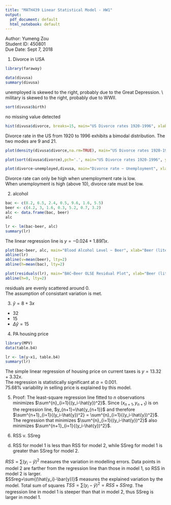 ---
title: "MATH439 Linear Statistical Model - HW1"
output:
  pdf_document: default
  html_notebook: default
---

Author: Yumeng Zou    
Student ID: 450801    
Due Date: Sept 7, 2018    
 
 
1. Divorce in USA

```{r}
library(faraway)

data(divusa)
summary(divusa)
```

unemployed is skewed to the right, probably due to the Great Depression. \\
military is skewed to the right, probably due to WWII. 

```{r}
sort(divusa$birth)
```

no missing value detected

```{r}
hist(divusa$divorce, breaks=15, main="US Divorce rates 1920-1996", xlab="Divorce per 1000 women aged 15 or more")
```

Divorce rate in the US from 1920 to 1996 exhibits a bimodal distribution. The two modes are 9 and 21.

```{r}
plot(density(divusa$divorce,na.rm=TRUE), main="US Divorce rates 1920-1996", xlab="Divorce per 1000 women aged 15 or more")
```

```{r}
plot(sort(divusa$divorce),pch='.', main="US Divorce rates 1920-1996", ylab="Divorce per 1000 women aged 15 or more")
```

```{r}
plot(divorce~unemployed,divusa, main="Divorce rate ~ Unemployment", xlab="Unemployment rate", ylab="Divorce per 1000 women aged 15 or more")
```

Divorce rate can only be high when unemployment rate is low.    
When unemployment is high (above 10), divorce rate must be low.   
 
 
2. alcohol
```{r}
bac <- c(8.2, 6.5, 2.4, 0.5, 9.6, 1.6, 5.5)
beer <- c(4.2, 3, 1.6, 0.3, 5.2, 0.7, 3.2)
alc <- data.frame(bac, beer)
alc
```

```{r}
lr <- lm(bac~beer, alc)
summary(lr)
```

The linear regression line is $y=-0.024+1.89 \prod x$.

```{r}
plot(bac~beer, alc, main="Blood Alcohol Level ~ Beer", xlab="Beer (liters)", ylab="Blood Alcohol Level (%/100)")
abline(lr)
abline(v=mean(beer), lty=2)
abline(h=mean(bac), lty=2)
```

```{r}
plot(residuals(lr), main="BAC~Beer OLSE Residual Plot", xlab="Beer (liters)")
abline(h=0, lty=2)
```

residuals are evenly scattered around 0.     
The assumption of consistant variation is met.    


3. $\hat{y}=8+3x$
- 32
- 15
- $\Delta \hat{y}=15$    

4. PA housing price
```{r}
library(MPV)
data(table.b4)

lr <- lm(y~x1, table.b4)
summary(lr)
```

The simple linear regression of housing price on current taxes is $y=13.32+3.32x$.    
The regression is statistically significant at $\alpha =0.001$.     
$75.68\%$ variability in selling price is explained by this model.   

5. Proof:
The least-square regression line fitted to $n$ observations minimizes $\sum^{n}_{i=1}{(y_i-\hat{y})^2}$. Since $(x_{n+1},y_{n+1})$ is on the regression line, $y_{n+1}=\hat{y_{n+1}}$ and therefore $\sum^{n+1}_{i=1}{(y_i-\hat{y})^2} = \sum^{n}_{i=1}{(y_i-\hat{y})^2}$. The regression that minimizes $\sum^{n}_{i=1}{(y_i-\hat{y})^2}$ also minimizes $\sum^{n+1}_{i=1}{(y_i-\hat{y})^2}$.  


6. RSS v. SSreg
(d) RSS for model 1 is less than RSS for model 2, while SSreg for model 1 is
greater than SSreg for model 2.    

$RSS=\sum{(y_i-\hat{y})^2}$ measures the variation in modelling errors. Data points in model 2 are farther from the regression line than those in model 1, so RSS in model 2 is larger.       
$SSreg=\sum{(\hat{y_i}-\bar{y})}$ measures the explained variation by the model. Total sum of squares $TSS=\sum{(y_i-\bar{y})^2}=RSS+SSreg$. The regression line in model 1 is steeper than that in model 2, thus SSreg is larger in model 1.  

